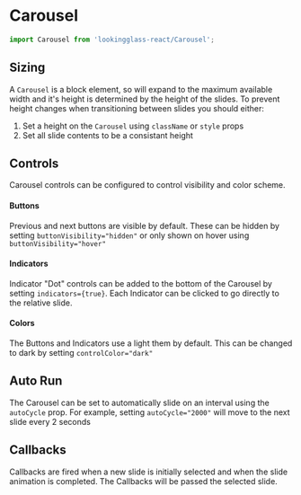 
<Meta title="Components/Carousel" component={Carousel} argTypes={stories.argTypes} />

# Carousel

<Description of={Carousel} />

```js
import Carousel from 'lookingglass-react/Carousel';
```

<Canvas>
    <Story story={stories.AllProps} name="All Props" />
</Canvas>

<ArgsTable story="All Props" />

## Sizing

A `Carousel` is a block element, so will expand to the maximum available width and it's height is determined by
the height of the slides. To prevent height changes when transitioning between slides you should either:

1. Set a height on the `Carousel` using `className` or `style` props
2. Set all slide contents to be a consistant height

## Controls

Carousel controls can be configured to control visibility and color scheme.

#### Buttons

Previous and next buttons are visible by default. These can be hidden by setting `buttonVisibility="hidden"`
or only shown on hover using `buttonVisibility="hover"`

#### Indicators

Indicator "Dot" controls can be added to the bottom of the Carousel by setting `indicators={true}`.
Each Indicator can be clicked to go directly to the relative slide.

#### Colors

The Buttons and Indicators use a light them by default. This can be changed to dark by setting `controlColor="dark"`

<Canvas>
    <Story story={stories.Controls} />
</Canvas>

## Auto Run

The Carousel can be set to automatically slide on an interval using the `autoCycle` prop.
For example, setting `autoCycle="2000"` will move to the next slide every 2 seconds

<Canvas>
    <Story story={stories.AutoCycle} />
</Canvas>

## Callbacks

Callbacks are fired when a new slide is initially selected and when the slide animation is completed.
The Callbacks will be passed the selected slide.

<Canvas>
    <Story story={stories.Callbacks} />
</Canvas>
